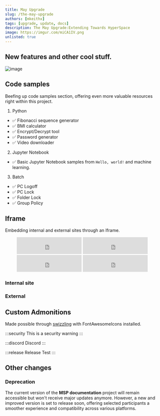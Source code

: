 ```yaml
---
title: May Upgrade
slug: /the-may-upgrade
authors: [mkeithx]
tags: [upgrade, update, docs]
description: The May Upgrade:Extending Towards HyperSpace
image: https://imgur.com/miCA1IV.png
unlisted: true
---
```



## New features and other cool stuff.

<!-- Here are some new exiting stuff added in the SpaceHub. -->

![image](https://imgur.com/miCA1IV.png)

<!-- truncate -->

## Code samples

Beefing up code samples section, offering even more valuable resources right within this project.

1. Python

- ✅ Fibonacci sequence generator
- ✅ BMI calculator
- ✅ Encrypt/Decrypt tool
- ✅ Password generator
- ✅ Video downloader

2. Jupyter Notebook

- ✅ Basic Jupyter Notebook samples from `Hello, world!` and machine learning.

3. Batch

- ✅ PC Logoff
- ✅ PC Lock
- ✅ Folder Lock
- ✅ Group Policy


## Iframe

Embedding internal and external sites through an Iframe.

<div class="container" align="center">


<IframeWindow url="https://www.timeanddate.com/worldclock/fullscreen.html?n=145" />


<iframe src="https://free.timeanddate.com/clock/i9ddm2hg/n137/fn6/fs16/fcf0f/tc000/ftb/pa8/tt0/tw1/th1/ta1/tb4" frameborder="0" width="212" height="55"></iframe>
<iframe src="https://free.timeanddate.com/clock/i9ddm2hg/n80/fn6/fs16/fcf90/tc000/ftb/pa8/tt0/tw1/th1/ta1/tb4" frameborder="0" width="212" height="55"></iframe>
<iframe src="https://free.timeanddate.com/clock/i9ddm2hg/n179/fn6/fs16/fc0f9/tc000/ftb/pa8/tt0/tw1/th1/ta1/tb4" frameborder="0" width="212" height="55"></iframe>
<iframe src="https://free.timeanddate.com/clock/i9ddm2hg/n155/fn6/fs16/fcff0/tc000/ftb/pa8/tt0/tw1/th1/ta1/tb4" frameborder="0" width="212" height="55"></iframe>



</div>


### Internal site

<IframeWindow url="/?docusaurus-theme=dark" />


<IframeWindow url="/cosmos/solar-system/moons/phases-of-the-moon/?docusaurus-theme=light" />

### External

<IframeWindow url="https://kitiplex.github.io/" />

<IframeWindow url="https://facebook.github.io/" />


## Custom Admonitions

Made possible through [swizzling](https://docusaurus.io/docs/swizzling) with FontAwesomeIcons installed.


:::security
This is a security warning
:::

:::discord
Discord 
:::

:::release
Release Test
::: 

## Other changes

### Deprecation

The current version of the **MSP documentation** project will remain accessible but won't receive major updates anymore. However, a new and improved version is set to release soon, offering selected participants a smoother experience and compatibility across various platforms. 

